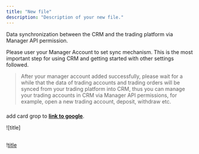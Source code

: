 ```yaml
---
title: "New file"
description: "Description of your new file."
---
```


Data synchronization between the CRM and the trading platform via Manager API permission.

Please user your Manager Account to set sync mechanism. This is the most important step for using CRM and getting started with other settings followed.

> After your manager account added successfully, please wait for a while that the data of trading accounts and trading orders will be synced from your trading platform into CRM, thus you can manage your trading accounts in CRM via Manager API permissions, for example, open a new trading account, deposit, withdraw etc.

### 

add card grop to [**link to google**](https://google.com/).

\![title]

## 

### 

\![title](/path/image.jpg)